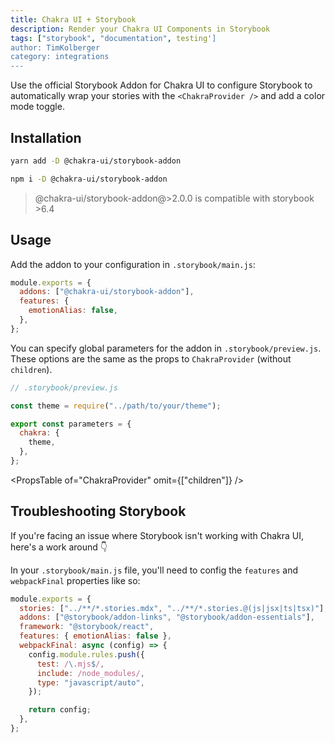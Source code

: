 ```yaml
---
title: Chakra UI + Storybook
description: Render your Chakra UI Components in Storybook
tags: ["storybook", "documentation", testing']
author: TimKolberger
category: integrations
---
```


Use the official Storybook Addon for Chakra UI to configure Storybook to
automatically wrap your stories with the `<ChakraProvider />` and add a color
mode toggle.

## Installation

```sh
yarn add -D @chakra-ui/storybook-addon
```

```sh
npm i -D @chakra-ui/storybook-addon
```

> @chakra-ui/storybook-addon@>2.0.0 is compatible with storybook >6.4

## Usage

Add the addon to your configuration in `.storybook/main.js`:

```js
module.exports = {
  addons: ["@chakra-ui/storybook-addon"],
  features: {
    emotionAlias: false,
  },
};
```

You can specify global parameters for the addon in `.storybook/preview.js`.
These options are the same as the props to `ChakraProvider` (without
`children`).

```js
// .storybook/preview.js

const theme = require("../path/to/your/theme");

export const parameters = {
  chakra: {
    theme,
  },
};
```

<PropsTable of="ChakraProvider" omit={["children"]} />

## Troubleshooting Storybook

If you're facing an issue where Storybook isn't working with Chakra UI, here's a
work around 👇

In your `.storybook/main.js` file, you'll need to config the `features` and
`webpackFinal` properties like so:

```jsx
module.exports = {
  stories: ["../**/*.stories.mdx", "../**/*.stories.@(js|jsx|ts|tsx)"],
  addons: ["@storybook/addon-links", "@storybook/addon-essentials"],
  framework: "@storybook/react",
  features: { emotionAlias: false },
  webpackFinal: async (config) => {
    config.module.rules.push({
      test: /\.mjs$/,
      include: /node_modules/,
      type: "javascript/auto",
    });

    return config;
  },
};
```
